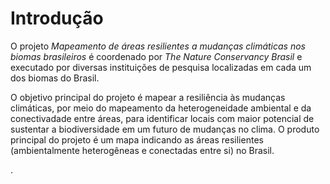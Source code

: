 # Introdução

O projeto _Mapeamento de áreas resilientes a mudanças climáticas nos biomas brasileiros_ é coordenado por _The Nature Conservancy Brasil_ e executado por diversas instituições de pesquisa localizadas em cada um dos biomas do Brasil.

O objetivo principal do projeto é mapear a resiliência às mudanças climáticas, por meio do mapeamento da heterogeneidade ambiental e da conectivadade entre áreas, para identificar locais com maior potencial de sustentar a biodiversidade em um futuro de mudanças no clima. O produto principal do projeto é um mapa indicando as áreas resilientes (ambientalmente heterogêneas e conectadas entre si) no Brasil.

<!--
As mudanças climáticas estão alterando os regimes de temperatura e pluviosidade global, impactando a fenologia, comportamento e distribuição geográfica das espécies [@ipcc_climate_2022]. As espécies estão trocando suas distribuições para localidades mais temperadas e de maior altitude nas bordas de suas distribuições, deixando de ocorrer nas localidades mais quentes. Essas respostas às mudanças climáticas modificam a composição de espécies das comunidades ecológicas, causa disrupção de interações inter-específicas, distribuição de atributos funcionais, alterando o provimento, regulação e suporte de funções, estrutura e dinâmica ecossistêmicas. <!-- apresentar melhor a os efeitos climáticos, como quanto de aumento de temperatura é esperado etc.. -->

<!--
O impacto das mudanças climáticas não é uniforme ao longo do globo. A vulnerabilidade das espécies depende das suas exposições e sensibilidades às mudanças ambientais [@williams_stephen_e_towards_2008]. A exposição é caracterizada pela forma como as mudanças globais, regionais e locais atuam diretamente nos organismos pela interação entre variáveis climáticas, bióticas, pedológicas (ex. umidade e reflectância do solo), hidrológicas e topográficas (ex. forma do relevo, incidência de radiação solar na superfície e posição no relevo), na determinação das condições microclimáticas e do habitat onde os organismos vivem. Por outro lado, a sensibilidade das espécies é a sua resposta às condições ambientais. Portanto, a sensibilidade dependende da plasticidade fisiológica, morfológica e comportamental da espécies, da sua adaptação às novas condições ambientais e capacidade de dispersar para áreas com condições ambientais adequadas. Desta forma, dependendo do grau de exposição, plasticidade ou resposta adaptativa às mudanças climáticas, as espécies podem continuar nas suas localidades ou buscar áreas adequadas. No entanto, a busca por localidades isoclimáticas é dependente da velocidade climática [@loarie_scott_r_velocity_2009] nas regiões onde as espécies ocorrem. Locais com alta velocidade climática possuem alta taxa de mudança local ou baixa diferença climática em relação ao entorno. Nesse cenário, as espécies precisam se locomover por maiores distâncias para encontrarem áreas adequadas. Locais com baixa velocidade climática possuem baixa mudança climática ao longo do tempo ou alta variabilidade climática no entorno, possibilitando a manutenção na localidade ou a busca por regiões adequadas em localidades próximas.-->

<!-- mudanças no uso do solo, fragmentação e perda de habitat -->
<!--
As projeções climáticas utilizam modelos climáticos globais e regionais, possibilitando a identificação de áreas mais vulneráveis, refúgios climáticos e a projeção dos impactos futuros. No entanto, os modelos climáticos fornecem dados em escalas regionais ou como interpolações em resoluções mais finas [@fick_worldclim_2017; @karger_dirk_nikolaus_climatologies_2017; @lima-ribeiro_matheus_s_ecoclimate_2015], limitando o diagnóstico e desenvolvimento de estratégias de mitigação em escalas mais locais, onde as ações podem ser desenvolvidas. Mesmo modelos microclimáticos, desenvolvidos para modelar mudanças em variáveis locais, são fornecidos globalmente em escalas regionais [@kearney_michael_r_microclim_2014]. Uma alternativa aos modelos globais e regionais é a utilização de séries temporais de dados climáticos derivados de sensoriamento remoto orbital [@hulley_g_viirsnpp_2018] ou estações metereológicas [@xavier_new_2022]. Nesse caso, apesar dos dados de longa duração possuírem escalas mais regionais (> 1km²), eles fornecem variabilidade de informação nessa escala, o que não é fornecido pelas interpolações dos modelos climáticos. No entanto, esses dados não possuem projeções para o clima futuro. Uma terceira abordagem, complementar aos dados climáticos, é a utilização da topografia, geodiversidade e aspectos fisiográficos [@lawler_joshua_j_theory_2015; @anderson_mark_g_estimating_2014; @theobald_ecologically-relevant_2015] para diagnosticar, mapear e desenvolver soluções para as mudanças climáticas.

A temperatura média da Terra vai aumentar mais que 2ºC na próxima década em relação ao período pré-industrial, com uma janela de atuação para mitigação dos impactos de algumas décadas [@ipcc_climate_2022]. Apesar da dinâmica ao longo do tempo, a geodiversidade da paisagem (ex. topografia, geologia, pedologia e hidrologia) tendem a ter baixa taxa de mudança no intervalo de tempo factível para ações de mitigação das mudanças climáticas. Essas variáveis são determinantes de microclimas locais como a superfície que mais recebe radiação solar, posições no relevo mais expostas a ação de ventos, direcionamento de ventos frios, precipitação, acúmulo de umidade e retenção de água no solo. A interação entre a atmosfera e a topografia resulta em *topoclimas*, que tendem a ser desconectados do clima regional. Nos locais onde o topoclima permite a manutenção das características microclimáticas, independente nas mudanças regionalmente, tem sido definidos como locais potenciais para refúgios microclimáticos. Além disso, locais com maior complexidade topográfica e amplitude altitudinal proporcionam maior variabilidade de condições ambientais para as espécies. O potencial para atuar como refúgio microclimático e a maior variabilidade microclimática no entorno reduz a velocidade climática localmente. --><!--

Além disso, a geodiversidade possui correlação com a biodiversidade.--> <!-- Descrever como isso ocorre -->. <!--Portanto, apesar da geodiversidade não descrever as estruturas das comunidades ecológicas, as quais sofrerão mudanças devido aos impactos climáticos, a geodiversidade pode representar locais com potencial de suportar e diversificar maior diversidade biológica.--> <!-- explicar melhor como isso ocorre 2.5million years A CNS framework does not presuppose a static environment, but given the relationship between geo- diversity and biodiversity, the long-term preservation of geomorphic heterogeneity is a critical component of any CNS-based management plan. -->




<!-- estamos mapeando exposição potencial -->
<!-- entrar na parte da topografia e da geodiversidade como bons proxies climáticos-->

<!-- falar da maior estabilidade topogrfica em relação ao clima -->

<!-- estudos macroecologicos e macroevolutivos mostrando a importancia topografica e geodiversidade na biodiversidade -->


<!-- biodiversidade é custosa de monitorar, sensoriamento remoto e monitoramento da biodiversidade -->

<!-- Conservar a natureza, não somente a biodiversidade -->

<!-- Conservar o potencial, não o estado das comunidades, equilibrio dinamico -->

<!-- Conserve the stage -->
